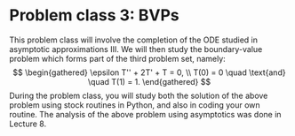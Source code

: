 # Problem class 3: BVPs {#sec-pclass-bvp}

This problem class will involve the completion of the ODE studied in asymptotic approximations III. We will then study the boundary-value problem which forms part of the third problem set, namely: 
$$
\begin{gathered}
\epsilon T'' + 2T' + T = 0, \\
T(0) = 0 \quad \text{and} \quad T(1) = 1.
\end{gathered}
$$
During the problem class, you will study both the solution of the above problem using stock routines in Python, and also in coding your own routine. The analysis of the above problem using asymptotics was done in Lecture 8. 

<!-- The associated Python note is in `lectures/lecture12-SolvingBVPs`. You will gain an appreciation for some of the unique elements that are introduced when looking at $\epsilon \to 0$ in boundary-value problems.  -->

<!-- ::: {.callout} -->
<!---->
<!-- This problem class will be covered in Monday Week 4.  -->
<!---->
<!-- ::: -->

<!-- In this problem class, we reviewed the week's methods. We then studied the problem of solving -->
<!-- $$ -->
<!-- x^2 - 2 x + \epsilon \sin x = 0, -->
<!-- $$  -->
<!-- for $\epsilon > 0$ and $\epsilon \ll 1$. We developed the roots of this equation using asymptotic expansions.  -->
<!---->
<!-- We then asked how to perform asymptotic analysis in the other limit of $\epsilon \to \infty$. In this limit, we can set  -->
<!-- $$ -->
<!-- \delta = \frac{1}{\epsilon} \to 0. -->
<!-- $$  -->
<!---->
<!-- The discussion can be found in the lecture visualiser notes. -->
